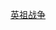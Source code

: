 {{Campaign
|bodyclass=hlist

|name=[[祖魯戰爭]]
|raw_name=Campaignbox Anglo-Zulu War
|battles=
* [[伊散德爾瓦納戰役|伊散德爾瓦納]] 
* [[羅克渡口戰役|羅克渡口]] 
* [[因圖姆之戰|因圖姆]] 
* [[霍洛本之戰|霍洛本]] 
* [[坎布拉戰役|坎布拉]] 
* [[金津德腊弗战役|金津德腊弗]] 
* [[艾斯豪之圍|艾斯豪]] 
*  [[烏倫迪之役|烏倫迪]]  
}}<noinclude>
[[Category:大不列颠及北爱尔兰战争信息框|英祖战争]]
</noinclude>